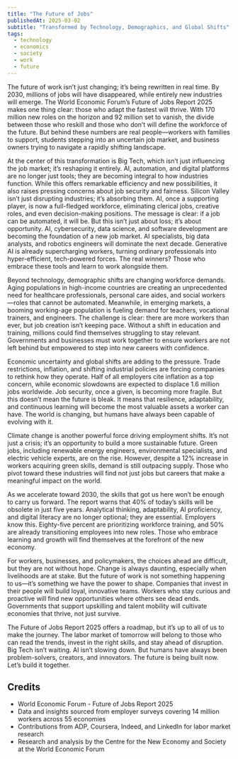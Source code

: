 ```yaml
---
title: "The Future of Jobs"
publishedAt: 2025-03-02
subtitle: "Transformed by Technology, Demographics, and Global Shifts"
tags:
  - technology
  - economics
  - society
  - work
  - future
---
```



The future of work isn’t just changing; it’s being rewritten in real time. By 2030, millions of jobs will have disappeared, while entirely new industries will emerge. The World Economic Forum’s Future of Jobs Report 2025 makes one thing clear: those who adapt the fastest will thrive. With 170 million new roles on the horizon and 92 million set to vanish, the divide between those who reskill and those who don’t will define the workforce of the future. But behind these numbers are real people—workers with families to support, students stepping into an uncertain job market, and business owners trying to navigate a rapidly shifting landscape.

At the center of this transformation is Big Tech, which isn’t just influencing the job market; it’s reshaping it entirely. AI, automation, and digital platforms are no longer just tools; they are becoming integral to how industries function. While this offers remarkable efficiency and new possibilities, it also raises pressing concerns about job security and fairness. Silicon Valley isn’t just disrupting industries; it’s absorbing them. AI, once a supporting player, is now a full-fledged workforce, eliminating clerical jobs, creative roles, and even decision-making positions. The message is clear: if a job can be automated, it will be. But this isn’t just about loss; it’s about opportunity. AI, cybersecurity, data science, and software development are becoming the foundation of a new job market. AI specialists, big data analysts, and robotics engineers will dominate the next decade. Generative AI is already supercharging workers, turning ordinary professionals into hyper-efficient, tech-powered forces. The real winners? Those who embrace these tools and learn to work alongside them.

Beyond technology, demographic shifts are changing workforce demands. Aging populations in high-income countries are creating an unprecedented need for healthcare professionals, personal care aides, and social workers—roles that cannot be automated. Meanwhile, in emerging markets, a booming working-age population is fueling demand for teachers, vocational trainers, and engineers. The challenge is clear: there are more workers than ever, but job creation isn’t keeping pace. Without a shift in education and training, millions could find themselves struggling to stay relevant. Governments and businesses must work together to ensure workers are not left behind but empowered to step into new careers with confidence.

Economic uncertainty and global shifts are adding to the pressure. Trade restrictions, inflation, and shifting industrial policies are forcing companies to rethink how they operate. Half of all employers cite inflation as a top concern, while economic slowdowns are expected to displace 1.6 million jobs worldwide. Job security, once a given, is becoming more fragile. But this doesn’t mean the future is bleak. It means that resilience, adaptability, and continuous learning will become the most valuable assets a worker can have. The world is changing, but humans have always been capable of evolving with it.

Climate change is another powerful force driving employment shifts. It’s not just a crisis; it’s an opportunity to build a more sustainable future. Green jobs, including renewable energy engineers, environmental specialists, and electric vehicle experts, are on the rise. However, despite a 12% increase in workers acquiring green skills, demand is still outpacing supply. Those who pivot toward these industries will find not just jobs but careers that make a meaningful impact on the world.

As we accelerate toward 2030, the skills that got us here won’t be enough to carry us forward. The report warns that 40% of today’s skills will be obsolete in just five years. Analytical thinking, adaptability, AI proficiency, and digital literacy are no longer optional; they are essential. Employers know this. Eighty-five percent are prioritizing workforce training, and 50% are already transitioning employees into new roles. Those who embrace learning and growth will find themselves at the forefront of the new economy.

For workers, businesses, and policymakers, the choices ahead are difficult, but they are not without hope. Change is always daunting, especially when livelihoods are at stake. But the future of work is not something happening to us—it’s something we have the power to shape. Companies that invest in their people will build loyal, innovative teams. Workers who stay curious and proactive will find new opportunities where others see dead ends. Governments that support upskilling and talent mobility will cultivate economies that thrive, not just survive.

The Future of Jobs Report 2025 offers a roadmap, but it’s up to all of us to make the journey. The labor market of tomorrow will belong to those who can read the trends, invest in the right skills, and stay ahead of disruption. Big Tech isn’t waiting. AI isn’t slowing down. But humans have always been problem-solvers, creators, and innovators. The future is being built now. Let’s build it together.

## Credits

- World Economic Forum - Future of Jobs Report 2025
- Data and insights sourced from employer surveys covering 14 million workers across 55 economies
- Contributions from ADP, Coursera, Indeed, and LinkedIn for labor market research
- Research and analysis by the Centre for the New Economy and Society at the World Economic Forum
